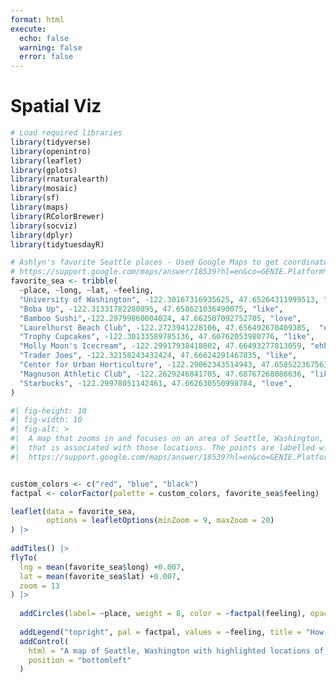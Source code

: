 ```yaml
---
format: html
execute: 
  echo: false
  warning: false
  error: false
---
```


# Spatial Viz {-}

```r
# Load required libraries
library(tidyverse)
library(openintro)
library(leaflet)
library(gplots)
library(rnaturalearth)
library(mosaic)
library(sf)
library(maps)
library(RColorBrewer)
library(socviz)
library(dplyr)
library(tidytuesdayR)

```


```r
# Ashlyn's favorite Seattle places - Used Google Maps to get coordinates
# https://support.google.com/maps/answer/18539?hl=en&co=GENIE.Platform%3DDesktop
favorite_sea <- tribble(
  ~place, ~long, ~lat, ~feeling, 
  "University of Washington", -122.30167316935625, 47.65264311999513, "love",  
  "Boba Up", -122.31331782280895, 47.658621036490075, "like",
  "Bamboo Sushi",-122.29799860004024, 47.662507092752705, "love",
  "Laurelhurst Beach Club", -122.2723941228106, 47.656492670409385,  "ehh", 
  "Trophy Cupcakes", -122.30133589785136, 47.66762053980776, "like", 
  "Molly Moon's Icecream", -122.29917938418802, 47.66493277813059, "ehh",
  "Trader Joes", -122.32158243432424, 47.66624291467835, "like",
  "Center for Urban Horticulture", -122.29062343514943, 47.65852236756359, "ehh", 
  "Magnuson Athletic Club", -122.2629246841705, 47.68767268086636, "like", 
  "Starbucks", -122.29978051142461, 47.662630550998784, "love",
)

```


```r
#| fig-height: 10
#| fig-width: 10
#| fig-alt: >
#|  A map that zooms in and focuses on an area of Seattle, Washington, United States. The map has points of three different colors which denote the feeling
#|  that is associated with those locations. The points are labelled with the name of what they represent. The location data came from:
#|  https://support.google.com/maps/answer/18539?hl=en&co=GENIE.Platform%3DDesktop.


custom_colors <- c("red", "blue", "black")
factpal <- colorFactor(palette = custom_colors, favorite_sea$feeling)

leaflet(data = favorite_sea, 
        options = leafletOptions(minZoom = 9, maxZoom = 20)
) |> 
  
addTiles() |> 
flyTo(
  lng = mean(favorite_sea$long) +0.007,
  lat = mean(favorite_sea$lat) +0.007,
  zoom = 13
) |>
  
  addCircles(label= ~place, weight = 8, color = ~factpal(feeling), opacity = 15) |>
  
  addLegend("topright", pal = factpal, values = ~feeling, title = "How I feel about them?") |>
  addControl(
    html = "A map of Seattle, Washington with highlighted locations of varying significance by Ashlyn R created in Macalester Introduction to Data Science 112, Spring 2025, map locations coming from Google Maps.",
    position = "bottomleft"
  )
 
```
